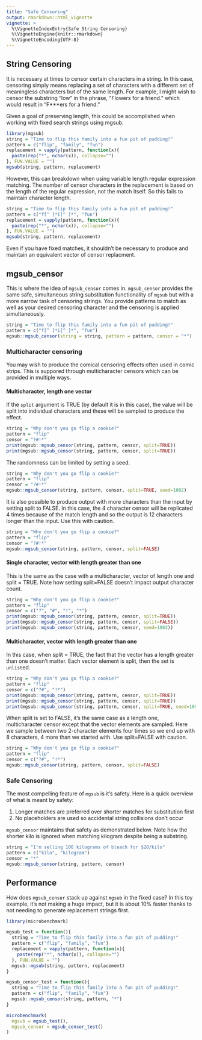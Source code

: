 ```yaml
---
title: "Safe Censoring"
output: rmarkdown::html_vignette
vignette: >
  %\VignetteIndexEntry{Safe String Censoring}
  %\VignetteEngine{knitr::rmarkdown}
  %\VignetteEncoding{UTF-8}
---
```


## String Censoring

It is necessary at times to censor certain characters in a string. In this case, censoring simply means replacing a set of characters with a different set of meaningless characters but of the same length. For example, I might wish to censor the substring "low" in the phrase, "Flowers for a friend." which would result in "F***ers for a friend."

Given a goal of preserving length, this could be accomplished when working with fixed search strings using mgsub.

```r
library(mgsub)
string = "Time to flip this family into a fun pit of pudding!"
pattern = c("flip", "family", "fun")
replacement = vapply(pattern, function(x){
  paste(rep("*", nchar(x)), collapse="")
}, FUN.VALUE = "")
mgsub(string, pattern, replacement)
```

However, this can breakdown when using variable length regular expression matching. The number of censor characters in the replacement is based on the length of the regular expression, not the match itself. So this fails to maintain character length.

```r
string = "Time to flip this family into a fun pit of pudding!"
pattern = c("f[^ ]*i[^ ]*", "fun")
replacement = vapply(pattern, function(x){
  paste(rep("*", nchar(x)), collapse="")
}, FUN.VALUE = "")
mgsub(string, pattern, replacement)
```

Even if you have fixed matches, it shouldn't be necessary to produce and maintain an equivalent vector of censor replacment.

## mgsub_censor

This is where the idea of `mgsub_censor` comes in.  `mgsub_censor` provides the same safe, simultaneous string substitution functionality of `mgsub` but with a more narrow task of censoring strings. You provide patterns to match as well as your desired censoring character and the censoring is applied simultaneously.

```r
string = "Time to flip this family into a fun pit of pudding!"
pattern = c("f[^ ]*i[^ ]*", "fun")
mgsub::mgsub_censor(string = string, pattern = pattern, censor = "*")
```

### Multicharacter censoring

You may wish to produce the comical censoring effects often used in comic strips. This is suppored through multicharacter censors which can be provided in multiple ways.

#### Multicharacter, length one vector

If the `split` argument is TRUE (by default it is in this case), the value will be split into individual characters and these will be sampled to produce the effect.

```r
string = "Why don't you go flip a cookie?"
pattern = "flip"
censor = "?#!*"
print(mgsub::mgsub_censor(string, pattern, censor, split=TRUE))
print(mgsub::mgsub_censor(string, pattern, censor, split=TRUE))
```

The randomness can be limited by setting a seed.

```r
string = "Why don't you go flip a cookie?"
pattern = "flip"
censor = "?#!*"
mgsub::mgsub_censor(string, pattern, censor, split=TRUE, seed=1002)
```

It is also possible to produce output with more characters than the input by setting split to FALSE. In this case, the 4 character censor will be replicated 4 times because of the match length and so the output is 12 characters longer than the input. Use this with caution.

```r
string = "Why don't you go flip a cookie?"
pattern = "flip"
censor = "?#!*"
mgsub::mgsub_censor(string, pattern, censor, split=FALSE)
```

#### Single character, vector with length greater than one

This is the same as the case with a multicharacter, vector of length one and split = TRUE. Note how setting split=FALSE doesn't impact output character count.

```r
string = "Why don't you go flip a cookie?"
pattern = "flip"
censor = c("?", "#", "!", "*")
print(mgsub::mgsub_censor(string, pattern, censor, split=TRUE))
print(mgsub::mgsub_censor(string, pattern, censor, split=FALSE))
print(mgsub::mgsub_censor(string, pattern, censor, seed=1002))
```

#### Multicharacter, vector with length greater than one

In this case, when split = TRUE, the fact that the vector has a length greater than one doesn't matter. Each vector element is split, then the set is `unlist`ed.

```r
string = "Why don't you go flip a cookie?"
pattern = "flip"
censor = c("?#", "!*")
print(mgsub::mgsub_censor(string, pattern, censor, split=TRUE))
print(mgsub::mgsub_censor(string, pattern, censor, split=TRUE))
print(mgsub::mgsub_censor(string, pattern, censor, split=TRUE, seed=1002))
```

When split is set to FALSE, it's the same case as a length one, multicharacter censor except that the vector elements are sampled.  Here we sample between two 2-character elements four times so we end up with 8 characters, 4 more than we started with. Use split=FALSE with caution.

```r
string = "Why don't you go flip a cookie?"
pattern = "flip"
censor = c("?#", "!*")
mgsub::mgsub_censor(string, pattern, censor, split=FALSE)
```

### Safe Censoring

The most compelling feature of `mgsub` is it's safety. Here is a quick overview of what is meant by safety:

1. Longer matches are preferred over shorter matches for substitution first
2. No placeholders are used so accidental string collisions don't occur

`mgsub_censor` maintains that safety as demonstrated below. Note how the shorter kilo is ignored when matching kilogram despite being a substring.

```r
string = "I'm selling 100 kilograms of bleach for $20/kilo"
pattern = c("kilo", "kilogram")
censor = "*"
mgsub::mgsub_censor(string, pattern, censor)
```

## Performance

How does `mgsub_censor` stack up against `mgsub` in the fixed case? In this toy example, it's not making a huge impact, but it is about 10% faster thanks to not needing to generate replacement strings first.

```r
library(microbenchmark)

mgsub_test = function(){
  string = "Time to flip this family into a fun pit of pudding!"
  pattern = c("flip", "family", "fun")
  replacement = vapply(pattern, function(x){
    paste(rep("*", nchar(x)), collapse="")
  }, FUN.VALUE = "")
  mgsub::mgsub(string, pattern, replacement)
}

mgsub_censor_test = function(){
  string = "Time to flip this family into a fun pit of pudding!"
  pattern = c("flip", "family", "fun")
  mgsub::mgsub_censor(string, pattern, "*")
}

microbenchmark(
  mgsub = mgsub_test(), 
  mgsub_censor = mgsub_censor_test()
)
```
